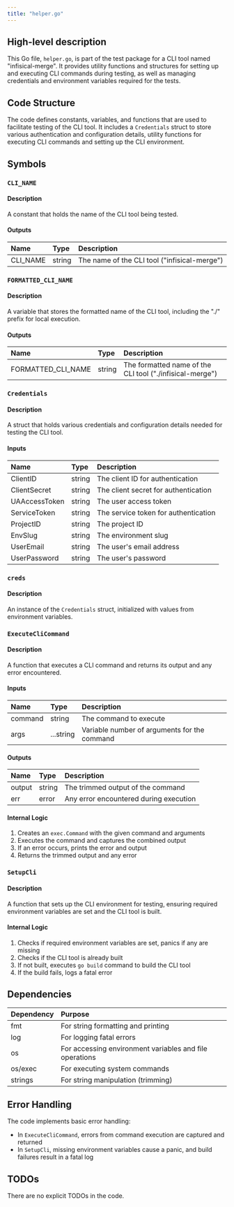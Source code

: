 ```yaml
---
title: "helper.go"
---
```


## High-level description
This Go file, `helper.go`, is part of the test package for a CLI tool named "infisical-merge". It provides utility functions and structures for setting up and executing CLI commands during testing, as well as managing credentials and environment variables required for the tests.

## Code Structure
The code defines constants, variables, and functions that are used to facilitate testing of the CLI tool. It includes a `Credentials` struct to store various authentication and configuration details, utility functions for executing CLI commands and setting up the CLI environment.

## Symbols

### `CLI_NAME`
#### Description
A constant that holds the name of the CLI tool being tested.

#### Outputs
| Name | Type | Description |
|:-----|:-----|:------------|
| CLI_NAME | string | The name of the CLI tool ("infisical-merge") |

### `FORMATTED_CLI_NAME`
#### Description
A variable that stores the formatted name of the CLI tool, including the "./" prefix for local execution.

#### Outputs
| Name | Type | Description |
|:-----|:-----|:------------|
| FORMATTED_CLI_NAME | string | The formatted name of the CLI tool ("./infisical-merge") |

### `Credentials`
#### Description
A struct that holds various credentials and configuration details needed for testing the CLI tool.

#### Inputs
| Name | Type | Description |
|:-----|:-----|:------------|
| ClientID | string | The client ID for authentication |
| ClientSecret | string | The client secret for authentication |
| UAAccessToken | string | The user access token |
| ServiceToken | string | The service token for authentication |
| ProjectID | string | The project ID |
| EnvSlug | string | The environment slug |
| UserEmail | string | The user's email address |
| UserPassword | string | The user's password |

### `creds`
#### Description
An instance of the `Credentials` struct, initialized with values from environment variables.

### `ExecuteCliCommand`
#### Description
A function that executes a CLI command and returns its output and any error encountered.

#### Inputs
| Name | Type | Description |
|:-----|:-----|:------------|
| command | string | The command to execute |
| args | ...string | Variable number of arguments for the command |

#### Outputs
| Name | Type | Description |
|:-----|:-----|:------------|
| output | string | The trimmed output of the command |
| err | error | Any error encountered during execution |

#### Internal Logic
1. Creates an `exec.Command` with the given command and arguments
2. Executes the command and captures the combined output
3. If an error occurs, prints the error and output
4. Returns the trimmed output and any error

### `SetupCli`
#### Description
A function that sets up the CLI environment for testing, ensuring required environment variables are set and the CLI tool is built.

#### Internal Logic
1. Checks if required environment variables are set, panics if any are missing
2. Checks if the CLI tool is already built
3. If not built, executes `go build` command to build the CLI tool
4. If the build fails, logs a fatal error

## Dependencies
| Dependency | Purpose |
|:-----------|:--------|
| fmt | For string formatting and printing |
| log | For logging fatal errors |
| os | For accessing environment variables and file operations |
| os/exec | For executing system commands |
| strings | For string manipulation (trimming) |

## Error Handling
The code implements basic error handling:
- In `ExecuteCliCommand`, errors from command execution are captured and returned
- In `SetupCli`, missing environment variables cause a panic, and build failures result in a fatal log

## TODOs
There are no explicit TODOs in the code.
